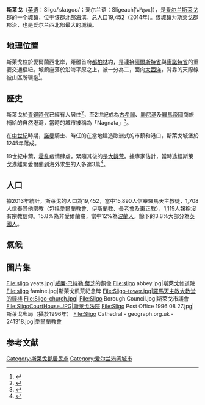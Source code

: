 {{Infobox settlement
| name                    = 斯莱戈
| native_name             = Sligo
| settlement_type         = 城镇
| image_skyline           = 
| imagesize               = 
| image_caption           = 
| image_flag              = 
| flag_size               = 
| image_shield            = 
| shield_size             = 
| pushpin_map             = Ireland
| pushpin_label_position  = right
| pushpin_map_caption     = 在爱尔兰的位置
| latd  =54.2667 |latm  =  |lats  = |latNS  = N 
| longd =8.4833 |longm = |longs = |longEW = W 
| coordinates_type        = region:ES_type:city
| coordinates_display     = inline,title
| subdivision_type        = 国家
| subdivision_name        = 爱尔兰
| subdivision_type1       = [[爱尔兰行政区划|郡]]
| subdivision_name1       = [[斯莱戈郡|斯莱戈郡]]
| area_total_km2          = 12.9 
| elevation_m             = 13
| population_total        = 19452
| population_as_of        = 2014年
| population_density_km2  = auto
| website                 = 
| footnotes               = 
}}
'''斯莱戈'''（[[英语|英语]]：Sligo/ˈslaɪɡoʊ/；爱尔兰语：Sligeach[ˈɕlʲɪɟəx]），是[[爱尔兰|爱尔兰]][[斯莱戈郡|斯莱戈郡]]的一个城镇，位于该郡北部海滨。总人口19,452（2014年）。该城镇为斯莱戈郡郡治，也是爱尔兰西北部最大的城镇。

== 地理位置 ==
斯萊戈位於愛爾蘭西北岸，距離首府[[都柏林|都柏林]]約{{convert|109|mi|km}}，是連接[[阿爾斯特省|阿爾斯特省]]與[[康諾特省|康諾特省]]的重要交通樞紐。城鎮座落於沿海平原之上，被{{link-en|加拉佛哥河|River Garavogue}}一分為二，面向[[大西洋|大西洋]]，背靠的天際線被山區所環抱<ref name=WDC>
{{cite web
 |url         = http://www.wdc.ie/countyprofiles_sligo.html
 |title       = County Profiles – Sligo
 |accessdate  = 13 May 2008
 |work        = Western Development Commission
 |archiveurl  = https://web.archive.org/web/20071118174420/http://www.wdc.ie/countyprofiles_sligo.html
 |archivedate = 2007年11月18日
 |deadurl     = yes
}}
</ref>。

== 歷史 ==
斯萊戈於[[青銅時代|青銅時代]]已經有人居住<ref name=Danaher>
{{cite book
| last             = Danaher
| first            = Edward
| title            = Monumental beginnings: the archaeology of the N4 Sligo Inner Relief Road
| year             = 2007
| publisher        = Wordwell Books
| isbn             = 978-1-905569-15-1
}}
</ref>，至2世紀成為[[古希臘|古希臘]]、[[腓尼基|腓尼基]]及[[羅馬帝國|羅馬帝國]]商旅補給的自然港灣，當時的城市被稱為「Nagnata」<ref>{{Cite web |url=http://www.tandfonline.com/doi/full/10.1080/00750770801909375#.Uy3Rmhz1vpU |title=Ptolemy's map of Ireland: a modern decoding |accessdate=2015-08-11 |archive-date=2018-11-07 |archive-url=https://web.archive.org/web/20181107001312/https://www.tandfonline.com/doi/full/10.1080/00750770801909375#.Uy3Rmhz1vpU |dead-url=no }}</ref>。

在[[中世紀|中世紀]]時期，[[諾曼人|諾曼]]騎士、時任{{link-en|愛爾蘭首席大法官|Lord Chief Justice of Ireland}}的{{link-en|莫里斯·菲茨杰拉德|Maurice FitzGerald, 2nd Lord of Offaly}}在當地建造歐洲式的市鎮和港口，斯萊戈城堡於1245年落成。

19世紀中葉，[[霍亂|霍亂]]疫情肆虐，緊隨其後的是[[愛爾蘭大饑荒|大饑荒]]。據專家估計，當時途經斯萊戈港離開愛爾蘭到海外求生的人多達3萬<ref name=norton>
{{cite journal
| last            = Norton
| first           = Desmond
| year            = 2003
| title           = Lord Palmerston and the Irish Famine Emigration: A Rejoinder
| journal         = Cambridge University Press, the Historical Journal
| issue           = 46
| pages           = 155–165
}}
</ref>。

== 人口 ==
據2013年統計，斯萊戈的人口為19,452，當中15,890人信奉羅馬天主教徒，1,708人信奉其他宗教（包括[[愛爾蘭教會|愛爾蘭教會]]、[[伊斯蘭教|伊斯蘭教]]、[[長老會|長老會]]及[[東正教|東正教]]），1,119人報稱沒有宗教信仰。15.8%為非愛爾蘭裔，當中12%為[[波蘭人|波蘭人]]，餘下的3.8%大部分為[[英國人|英國人]]。

== 氣候 ==
{{Weather box
|location = 斯萊戈{{link-en|馬克里城堡|Markree Castle}}（1981－2010年）
|metric first = Yes
|single line = Yes
|Jan mean C = 5.2
|Feb mean C = 5.5
|Mar mean C = 7.1
|Apr mean C = 8.6
|May mean C = 11.1
|Jun mean C = 13.6
|Jul mean C = 15.3
|Aug mean C = 14.9
|Sep mean C = 13.1
|Oct mean C = 10.2
|Nov mean C = 7.3
|Dec mean C = 5.6
|year mean C = 9.8
|Jan rain mm = 130.8
|Feb rain mm = 91.6
|Mar rain mm = 108.9
|Apr rain mm = 77.9
|May rain mm = 81.4
|Jun rain mm = 82.2
|Jul rain mm = 93.0
|Aug rain mm = 101.5
|Sep rain mm = 104.4
|Oct rain mm = 134.3
|Nov rain mm = 128.4
|Dec rain mm = 125.7
|year rain mm = 1260.1
|source 1 = Met Éireann<ref>{{cite web|url=http://www.met.ie/climate/monthly-data.asp?Num=1275|title=Climate – Monthly Data – Markree|publisher=Met Éireann|deadurl=yes|archiveurl=https://web.archive.org/web/20121014141652/http://www.met.ie/climate/monthly-data.asp?Num=1275|archivedate=2012年10月14日|df=}}</ref>
|date=November 2012
}}

== 圖片集 ==
<gallery>
File:sligo yeats.jpg|[[威廉·巴特勒·葉芝|威廉·巴特勒·葉芝]]的銅像
File:sligo abbey.jpg|斯萊戈修道院
File:sligo famine.jpg|斯萊戈飢荒紀念碑
File:Sligo-tower.jpg|羅馬天主教大教堂的鐘樓
File:Sligo-church.jpg|{{link-en|聖母無原罪大教堂 (斯萊戈)|Cathedral of the Immaculate Conception in Sligo|聖母無原罪大教堂}}
File:Sligo Borough Council.jpg|斯萊戈市議會
File:SligoCourtHouse.JPG|斯萊戈法院
File:Sligo Post Office 1996 08 27.jpg|斯萊戈郵局（攝於1996年）
File:Sligo Cathedral - geograph.org.uk - 241318.jpg|[[愛爾蘭教會|愛爾蘭教會]]{{link-en|聖若翰教堂 (斯萊戈)|St John the Baptist Cathedral, Sligo|聖若翰教堂}}
</gallery>

== 参考文献 ==
{{reflist}}

{{Authority control}}
[[Category:斯莱戈郡居民点|Category:斯莱戈郡居民点]]
[[Category:爱尔兰港湾城市|Category:爱尔兰港湾城市]]
